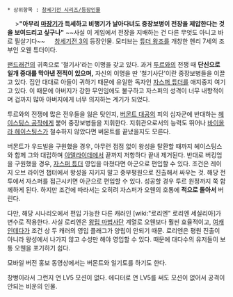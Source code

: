  * 상위항목 : [[창세기전 시리즈/등장인물]]
　
>'''"아무리 [[마장기]]가 득세하고 비행기가 날아다녀도 중장보병이 전장을 제압한다는 것을 보여드리고 싶구나"'''
~~사실 이 게임에서 전장을 지배하는 건 다른 무엇도 아니고 바로 필살기다~~
　
[[창세기전 3]]의 등장인물. 모티브는 [[튜더 왕조]]를 개창한 헨리 7세의 조부인 오웬 튜더이다. 

[[팬드래건]]의 귀족으로 '철기사'라는 이명을 갖고 있다. 과거 [[투르]]와의 전쟁 때 '''단신으로 일개 중대를 막아낸 전적이 있으며,''' 자신의 이명을 딴 '철기사단'이란 중장보병들을 이끌고 있다. 집안 대대로 아들이 귀하기 때문에 유일한 독자인 [[자스퍼 튜더]]를 애지중지 여기고 있다. 이 때문에 아버지가 강한 무인임에도 불구하고 자스퍼의 성격이 너무 내향적이며 겁까지 많아 아버지에게 너무 의지하는 계기가 되었다.

투르와의 전쟁에 많은 전우들을 잃은 탓인지, [[버몬트 대공]]의 피의 십자군에 반대하는 [[헤이스팅스 공작]]에게 붙어 중장보병들을 지휘한다. 지휘관으로서의 능력도 뛰어나 [[바이올라 헤이스팅스]]가 철수하지 않았다면 버몬트를 끝냈을지도 모른다.

버몬트가 우드빌을 구원했을 경우, 아무런 접점 없이 왕성을 탈환할 때까지 헤이스팅스와 함께 그와 대립하며 [[아델라이데]]에서 끝까지 저항하다 끝내 제거된다. 반대로 버킹엄을 구원했을 경우, [[자스퍼 튜더]] 영입을 마쳤다면 아군으로 편입할 수 있다. 조건은 레이지 오브 라이언 챕터에서 왕성을 지키지 말고 중부평원으로 진출해서 싸우는 것. 해당 전투에서 자스퍼를 접근시키면 아군으로 편입할 수 있다. 성공할 경우 투르 원정까지 쭉 함께하게 된다. 하지만 조건에 따라서는 오히려 자스퍼가 오웬의 호통에 '''적으로 돌아서''' 버린다.

다만, 해당 시나리오에서 편입 가능한 다른 캐러인 [wiki:"로리엔" 로리엔 세실리아]가 변수로 작용한다. 사실 로리엔은 [[왕립 마법사단]] 계열로 오웬보다 훨씬 효율적이고, [[여캐]]인데다가 조건 상 두 캐러의 영입 플래그가 양립이 안되기 때문. 로리엔은 평원 진출이 아니라 왕성에서 나가지 않고 수성만 해야 영입할 수 있다. 때문에 대다수의 유저들이 보통 오웬을 포기하기 쉽다.

모바일 버전 홍보 동영상에서는 버몬트와 일기토를 하기도 한다.

창병이라서 그런지 연 LV5 모션이 없다. 에디터로 연 LV5를 써도 모션이 없어서 공격이 안되는 비운의 인물.
